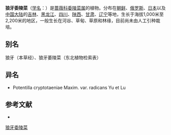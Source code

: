 {{Speciesbox
| name = 狼牙委陵菜
| status = 
| status_system = 
| image =
| genus = Potentilla
| species = cryptotaeniae
| authority = Maxim.var. cryptotaeniae
}}

'''狼牙委陵菜'''（[[学名|学名]]：{{lang|la|''Potentilla cryptotaeniae''}}）是[[蔷薇科|蔷薇科]][[委陵菜属|委陵菜属]]的植物。分布在[[朝鲜|朝鲜]]、[[俄罗斯|俄罗斯]]、[[日本|日本]]以及[[中国大陆|中国大陆]]的[[吉林|吉林]]、[[黑龙江|黑龙江]]、[[四川|四川]]、[[陕西|陕西]]、[[甘肃|甘肃]]、[[辽宁|辽宁]]等地，生长于海拔1,000米至2,200米的地区，一般生长在河谷、草甸、草原和林缘，目前尚未由人工引种栽培。

== 别名 ==
狼牙（本草经）、狼牙萎陵菜（东北植物检索表）

== 异名 ==
* Potentilla cryptotaeniae Maxim. var. radicans Yu et Lu

== 参考文献 ==
<div class="references-small">
* {{cite web| url =http://www.bioinfo.cn/db05/KmzwSpecies.php?action=view&id=19150| title =狼牙委陵菜（原变种）| work =《中国高等植物数据库全库》| publisher =中国科学院微生物研究所| author =昆明植物研究所| accessdate =2009-02-25| deadurl =yes| archiveurl =https://web.archive.org/web/20160305003650/http://www.bioinfo.cn/db05/KmzwSpecies.php?action=view&id=19150| archivedate =2016-03-05}}
</div>
{{Taxonbar|from=Q15228564}}

[[Category:委陵菜属|狼牙委陵菜]]


{{植物小作品}}